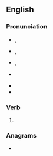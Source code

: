 ==English==

===Pronunciation===
* {{a|GenAm}} {{enPR|swôr}}, {{IPA|/swɔɹ/|lang=en}}
* {{a|RP}} {{enPR|swô}}, {{IPA|/swɔː/|lang=en}}
* {{a|rhotic|horse-hoarse}} {{enPR|swōr}}, {{IPA|/swo(ː)ɹ/|lang=en}}
* {{a|nonrhotic|horse-hoarse}} {{IPA|/swoə/|lang=en}}
* {{audio|En-us-swore.ogg|Audio (US)|lang=en}}
* {{rhymes|ɔː(ɹ)|lang=en}}

===Verb===
{{head|en|verb form}}

# {{en-simple past of|swear}}

===Anagrams===
* {{anagrams|en|Rowse|WOREs|owers|owres|resow|serow|sower|sowre|worse}}